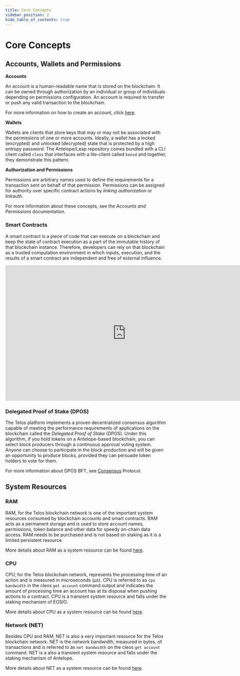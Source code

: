 ```yaml
---
title: Core Concepts
sidebar_position: 2
hide_table_of_contents: true
---
```


# Core Concepts

## Accounts, Wallets and Permissions

**Accounts**

An account is a human-readable name that is stored on the blockchain. It can be owned through authorization by an individual or group of individuals depending on permissions configuration. An account is required to transfer or push any valid transaction to the blockchain.

For more information on how to create an account, click [here](/zero/about/accounts#creating-an-account).

**Wallets**

Wallets are clients that store keys that may or may not be associated with the permissions of one or more accounts. Ideally, a wallet has a locked (encrypted) and unlocked (decrypted) state that is protected by a high entropy password. The Antelope/Leap repository comes bundled with a CLI client called `cleos` that interfaces with a lite-client called `keosd` and together, they demonstrate this pattern.

**Authorization and Permissions**

Permissions are arbitrary names used to define the requirements for a transaction sent on behalf of that permission. Permissions can be assigned for authority over specific contract actions by _linking authorization_ or linkauth.

For more information about these concepts, see the _Accounts and Permissions_ documentation.

### Smart Contracts

A smart contract is a piece of code that can execute on a blockchain and keep the state of contract execution as a part of the immutable history of that blockchain instance. Therefore, developers can rely on that blockchain as a trusted computation environment in which inputs, execution, and the results of a smart contract are independent and free of external influence.

<iframe width="750" height="422" src="https://www.youtube.com/embed/_I0dUL4kpTg" title="What is a “Smart Contract”?" frameborder="0" allow="accelerometer; autoplay; clipboard-write; encrypted-media; gyroscope; picture-in-picture; web-share" allowfullscreen></iframe>

### Delegated Proof of Stake (DPOS)

The Telos platform implements a proven decentralized consensus algorithm capable of meeting the performance requirements of applications on the blockchain called the _Delegated Proof of Stake_ (DPOS). Under this algorithm, if you hold tokens on a Antelope-based blockchain, you can select block producers through a continuous approval voting system. Anyone can choose to participate in the block production and will be given an opportunity to produce blocks, provided they can persuade token holders to vote for them.

For more information about DPOS BFT, see [Consensus](/overview/advanced/consensus) Protocol.

## System Resources

### RAM

RAM, for the Telos blockchain network is one of the important system resources consumed by blockchain accounts and smart contracts. RAM acts as a permanent storage and is used to store account names, permissions, token balance and other data for speedy on-chain data access. RAM needs to be purchased and is not based on staking as it is a limited persistent resource.

More details about RAM as a system resource can be found [here](https://developers.eos.io/manuals/eosio.contracts/latest/index/#ram).

### CPU

CPU, for the Telos blockchain network, represents the processing time of an action and is measured in microseconds (μs). CPU is referred to as `cpu bandwidth` in the cleos `get account` command output and indicates the amount of processing time an account has at its disposal when pushing actions to a contract. CPU is a transient system resource and falls under the staking mechanism of EOSIO.

More details about CPU as a system resource can be found [here](https://developers.eos.io/manuals/eosio.contracts/latest/index/#cpu).

### Network (NET)

Besides CPU and RAM, NET is also a very important resource for the Telos blockchain network. NET is the network bandwidth, measured in bytes, of transactions and is referred to as `net bandwidth` on the cleos `get account` command. NET is a also a transient system resource and falls under the staking mechanism of Antelope.

More details about NET as a system resource can be found [here](https://developers.eos.io/manuals/eosio.contracts/latest/index/#net).
